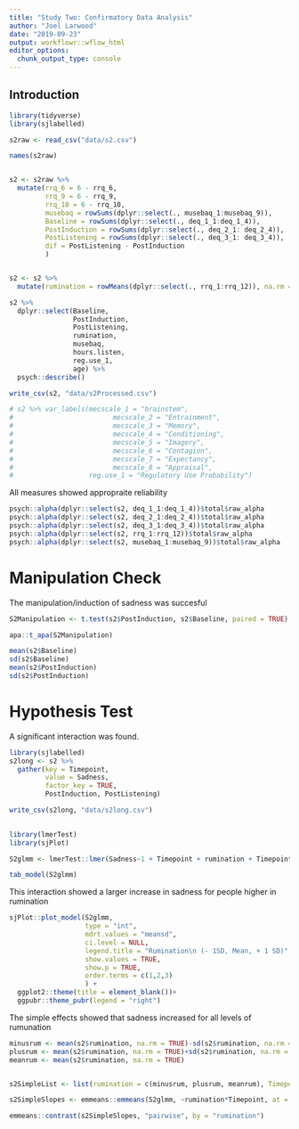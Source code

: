 ```yaml
---
title: "Study Two: Confirmatory Data Analysis"
author: "Joel Larwood"
date: "2019-09-23"
output: workflowr::wflow_html
editor_options:
  chunk_output_type: console
---
```


## Introduction

```r
library(tidyverse)
library(sjlabelled)

s2raw <- read_csv("data/s2.csv")

names(s2raw)


s2 <- s2raw %>% 
  mutate(rrq_6 = 6 - rrq_6,
         rrq_9 = 6 - rrq_9,
         rrq_10 = 6 - rrq_10,
         musebaq = rowSums(dplyr::select(., musebaq_1:musebaq_9)),
         Baseline = rowSums(dplyr::select(., deq_1_1:deq_1_4)),
         PostInduction = rowSums(dplyr::select(., deq_2_1: deq_2_4)),
         PostListening = rowSums(dplyr::select(., deq_3_1: deq_3_4)), 
         dif = PostListening - PostInduction
         ) 


s2 <- s2 %>% 
  mutate(rumination = rowMeans(dplyr::select(., rrq_1:rrq_12)), na.rm = FALSE)

s2 %>% 
  dplyr::select(Baseline,
                PostInduction,
                PostListening,
                rumination,
                musebaq,
                hours.listen,
                reg.use_1,
                age) %>% 
  psych::describe()

write_csv(s2, "data/s2Processed.csv")

# s2 %>% var_labels(mecscale_1 = "brainstem",
#                         mecscale_2 = "Entrainment",
#                         mecscale_3 = "Memory", 
#                         mecscale_4 = "Conditioning",
#                         mecscale_5 = "Imagery",
#                         mecscale_6 = "Contagion", 
#                         mecscale_7 = "Expectancy",
#                         mecscale_8 = "Appraisal", 
#                   reg.use_1 = "Regulatory Use Probability")
```

All measures showed appropraite reliability 
```r

psych::alpha(dplyr::select(s2, deq_1_1:deq_1_4))$total$raw_alpha
psych::alpha(dplyr::select(s2, deq_2_1:deq_2_4))$total$raw_alpha
psych::alpha(dplyr::select(s2, deq_3_1:deq_3_4))$total$raw_alpha
psych::alpha(dplyr::select(s2, rrq_1:rrq_12))$total$raw_alpha
psych::alpha(dplyr::select(s2, musebaq_1:musebaq_9))$total$raw_alpha

```

# Manipulation Check

The manipulation/induction of sadness was succesful 
```r
S2Manipulation <- t.test(s2$PostInduction, s2$Baseline, paired = TRUE) 

apa::t_apa(S2Manipulation)

mean(s2$Baseline)
sd(s2$Baseline)
mean(s2$PostInduction)
sd(s2$PostInduction)
```

# Hypothesis Test 

A significant interaction was found. 
```r

library(sjlabelled)
s2long <- s2 %>% 
  gather(key = Timepoint,
         value = Sadness,
         factor_key = TRUE,
         PostInduction, PostListening) 

write_csv(s2long, "data/s2long.csv")
  

library(lmerTest)
library(sjPlot)

S2glmm <- lmerTest::lmer(Sadness~1 + Timepoint + rumination + Timepoint*rumination + (1 |id), data = s2long)

tab_model(S2glmm)
```

This interaction showed a larger increase in sadness for people higher in rumination 
```r
sjPlot::plot_model(S2glmm,
                   type = "int",
                   mdrt.values = "meansd",
                   ci.level = NULL,
                   legend.title = "Rumination\n (- 1SD, Mean, + 1 SD)",
                   show.values = TRUE,
                   show.p = TRUE,
                   order.terms = c(1,2,3)
                   ) + 
  ggplot2::theme(title = element_blank())+ 
  ggpubr::theme_pubr(legend = "right")
```

The simple effects showed that sadness increased for all levels of rumunation 
```r

minusrum <- mean(s2$rumination, na.rm = TRUE)-sd(s2$rumination, na.rm = TRUE)
plusrum <- mean(s2$rumination, na.rm = TRUE)+sd(s2$rumination, na.rm = TRUE)
meanrum <- mean(s2$rumination, na.rm = TRUE)


s2SimpleList <- list(rumination = c(minusrum, plusrum, meanrum), Timepoint = c("Baseline", "PostInduction", "PostListening"))

s2SimpleSlopes <- emmeans::emmeans(S2glmm, ~rumination*Timepoint, at = s2SimpleList)

emmeans::contrast(s2SimpleSlopes, "pairwise", by = "rumination")
```

